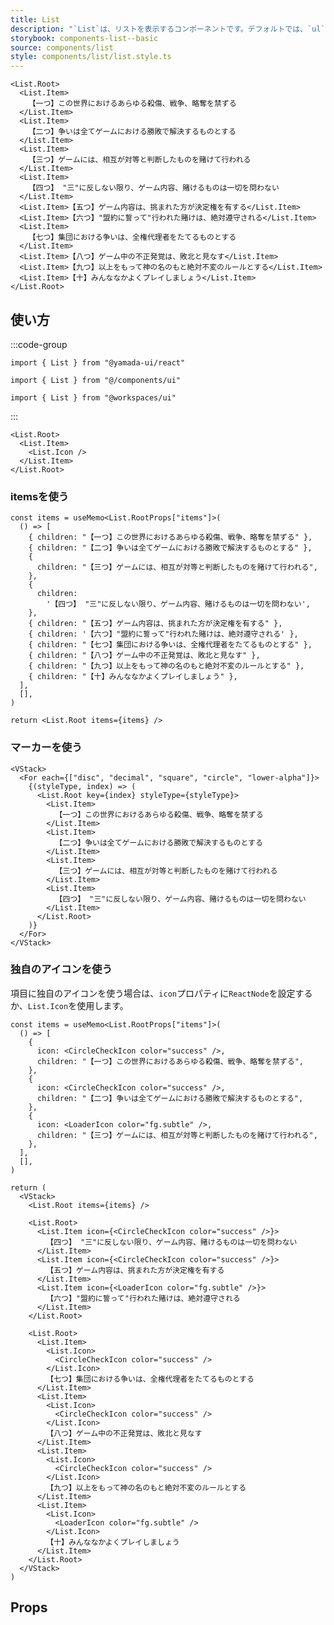 ```yaml
---
title: List
description: "`List`は、リストを表示するコンポーネントです。デフォルトでは、`ul`要素をレンダリングします。"
storybook: components-list--basic
source: components/list
style: components/list/list.style.ts
---
```


```tsx preview
<List.Root>
  <List.Item>
    【一つ】この世界におけるあらゆる殺傷、戦争、略奪を禁ずる
  </List.Item>
  <List.Item>
    【二つ】争いは全てゲームにおける勝敗で解決するものとする
  </List.Item>
  <List.Item>
    【三つ】ゲームには、相互が対等と判断したものを賭けて行われる
  </List.Item>
  <List.Item>
    【四つ】 "三"に反しない限り、ゲーム内容、賭けるものは一切を問わない
  </List.Item>
  <List.Item>【五つ】ゲーム内容は、挑まれた方が決定権を有する</List.Item>
  <List.Item>【六つ】"盟約に誓って"行われた賭けは、絶対遵守される</List.Item>
  <List.Item>
    【七つ】集団における争いは、全権代理者をたてるものとする
  </List.Item>
  <List.Item>【八つ】ゲーム中の不正発覚は、敗北と見なす</List.Item>
  <List.Item>【九つ】以上をもって神の名のもと絶対不変のルールとする</List.Item>
  <List.Item>【十】みんななかよくプレイしましょう</List.Item>
</List.Root>
```

## 使い方

:::code-group

```tsx [package]
import { List } from "@yamada-ui/react"
```

```tsx [alias]
import { List } from "@/components/ui"
```

```tsx [monorepo]
import { List } from "@workspaces/ui"
```

:::

```tsx
<List.Root>
  <List.Item>
    <List.Icon />
  </List.Item>
</List.Root>
```

### itemsを使う

```tsx preview functional
const items = useMemo<List.RootProps["items"]>(
  () => [
    { children: "【一つ】この世界におけるあらゆる殺傷、戦争、略奪を禁ずる" },
    { children: "【二つ】争いは全てゲームにおける勝敗で解決するものとする" },
    {
      children: "【三つ】ゲームには、相互が対等と判断したものを賭けて行われる",
    },
    {
      children:
        '【四つ】 "三"に反しない限り、ゲーム内容、賭けるものは一切を問わない',
    },
    { children: "【五つ】ゲーム内容は、挑まれた方が決定権を有する" },
    { children: '【六つ】"盟約に誓って"行われた賭けは、絶対遵守される' },
    { children: "【七つ】集団における争いは、全権代理者をたてるものとする" },
    { children: "【八つ】ゲーム中の不正発覚は、敗北と見なす" },
    { children: "【九つ】以上をもって神の名のもと絶対不変のルールとする" },
    { children: "【十】みんななかよくプレイしましょう" },
  ],
  [],
)

return <List.Root items={items} />
```

### マーカーを使う

```tsx preview
<VStack>
  <For each={["disc", "decimal", "square", "circle", "lower-alpha"]}>
    {(styleType, index) => (
      <List.Root key={index} styleType={styleType}>
        <List.Item>
          【一つ】この世界におけるあらゆる殺傷、戦争、略奪を禁ずる
        </List.Item>
        <List.Item>
          【二つ】争いは全てゲームにおける勝敗で解決するものとする
        </List.Item>
        <List.Item>
          【三つ】ゲームには、相互が対等と判断したものを賭けて行われる
        </List.Item>
        <List.Item>
          【四つ】 "三"に反しない限り、ゲーム内容、賭けるものは一切を問わない
        </List.Item>
      </List.Root>
    )}
  </For>
</VStack>
```

### 独自のアイコンを使う

項目に独自のアイコンを使う場合は、`icon`プロパティに`ReactNode`を設定するか、`List.Icon`を使用します。

```tsx preview functional
const items = useMemo<List.RootProps["items"]>(
  () => [
    {
      icon: <CircleCheckIcon color="success" />,
      children: "【一つ】この世界におけるあらゆる殺傷、戦争、略奪を禁ずる",
    },
    {
      icon: <CircleCheckIcon color="success" />,
      children: "【二つ】争いは全てゲームにおける勝敗で解決するものとする",
    },
    {
      icon: <LoaderIcon color="fg.subtle" />,
      children: "【三つ】ゲームには、相互が対等と判断したものを賭けて行われる",
    },
  ],
  [],
)

return (
  <VStack>
    <List.Root items={items} />

    <List.Root>
      <List.Item icon={<CircleCheckIcon color="success" />}>
        【四つ】 "三"に反しない限り、ゲーム内容、賭けるものは一切を問わない
      </List.Item>
      <List.Item icon={<CircleCheckIcon color="success" />}>
        【五つ】ゲーム内容は、挑まれた方が決定権を有する
      </List.Item>
      <List.Item icon={<LoaderIcon color="fg.subtle" />}>
        【六つ】"盟約に誓って"行われた賭けは、絶対遵守される
      </List.Item>
    </List.Root>

    <List.Root>
      <List.Item>
        <List.Icon>
          <CircleCheckIcon color="success" />
        </List.Icon>
        【七つ】集団における争いは、全権代理者をたてるものとする
      </List.Item>
      <List.Item>
        <List.Icon>
          <CircleCheckIcon color="success" />
        </List.Icon>
        【八つ】ゲーム中の不正発覚は、敗北と見なす
      </List.Item>
      <List.Item>
        <List.Icon>
          <CircleCheckIcon color="success" />
        </List.Icon>
        【九つ】以上をもって神の名のもと絶対不変のルールとする
      </List.Item>
      <List.Item>
        <List.Icon>
          <LoaderIcon color="fg.subtle" />
        </List.Icon>
        【十】みんななかよくプレイしましょう
      </List.Item>
    </List.Root>
  </VStack>
)
```

## Props

<PropsTable name="list" />

